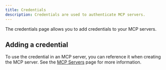 ```yaml
---
title: Credentials
description: Credentials are used to authenticate MCP servers.
---
```


The credentials page allows you to add credentials to your MCP servers.

## Adding a credential

<Snippet file="multi-agent-framework/add-a-credential.mdx" />

To use the credential in an MCP server, you can reference it when creating the MCP server. See the [MCP Servers](/visual-builder/mcp-servers) page for more information.